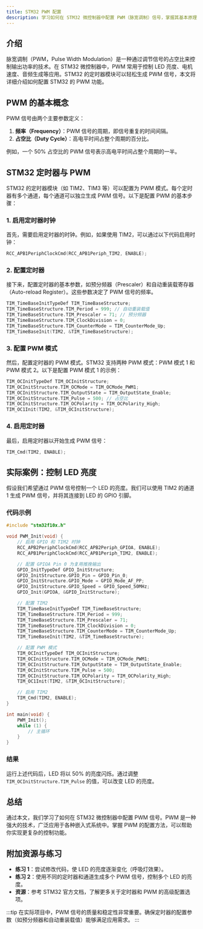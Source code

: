 ```yaml
---
title: STM32 PWM 配置
description: 学习如何在 STM32 微控制器中配置 PWM（脉宽调制）信号，掌握其基本原理、配置步骤以及实际应用场景。
---
```


## 介绍

脉宽调制（PWM，Pulse Width Modulation）是一种通过调节信号的占空比来控制输出功率的技术。在 STM32 微控制器中，PWM 常用于控制 LED 亮度、电机速度、音频生成等应用。STM32 的定时器模块可以轻松生成 PWM 信号，本文将详细介绍如何配置 STM32 的 PWM 功能。

## PWM 的基本概念

PWM 信号由两个主要参数定义：
1. **频率（Frequency）**：PWM 信号的周期，即信号重复的时间间隔。
2. **占空比（Duty Cycle）**：高电平时间占整个周期的百分比。

例如，一个 50% 占空比的 PWM 信号表示高电平时间占整个周期的一半。

## STM32 定时器与 PWM

STM32 的定时器模块（如 TIM2、TIM3 等）可以配置为 PWM 模式。每个定时器有多个通道，每个通道可以独立生成 PWM 信号。以下是配置 PWM 的基本步骤：

### 1. 启用定时器时钟

首先，需要启用定时器的时钟。例如，如果使用 TIM2，可以通过以下代码启用时钟：

```c
RCC_APB1PeriphClockCmd(RCC_APB1Periph_TIM2, ENABLE);
```

### 2. 配置定时器

接下来，配置定时器的基本参数，如预分频器（Prescaler）和自动重装载寄存器（Auto-reload Register）。这些参数决定了 PWM 信号的频率。

```c
TIM_TimeBaseInitTypeDef TIM_TimeBaseStructure;
TIM_TimeBaseStructure.TIM_Period = 999; // 自动重装载值
TIM_TimeBaseStructure.TIM_Prescaler = 71; // 预分频器
TIM_TimeBaseStructure.TIM_ClockDivision = 0;
TIM_TimeBaseStructure.TIM_CounterMode = TIM_CounterMode_Up;
TIM_TimeBaseInit(TIM2, &TIM_TimeBaseStructure);
```

### 3. 配置 PWM 模式

然后，配置定时器的 PWM 模式。STM32 支持两种 PWM 模式：PWM 模式 1 和 PWM 模式 2。以下是配置 PWM 模式 1 的示例：

```c
TIM_OCInitTypeDef TIM_OCInitStructure;
TIM_OCInitStructure.TIM_OCMode = TIM_OCMode_PWM1;
TIM_OCInitStructure.TIM_OutputState = TIM_OutputState_Enable;
TIM_OCInitStructure.TIM_Pulse = 500; // 占空比
TIM_OCInitStructure.TIM_OCPolarity = TIM_OCPolarity_High;
TIM_OC1Init(TIM2, &TIM_OCInitStructure);
```

### 4. 启用定时器

最后，启用定时器以开始生成 PWM 信号：

```c
TIM_Cmd(TIM2, ENABLE);
```

## 实际案例：控制 LED 亮度

假设我们希望通过 PWM 信号控制一个 LED 的亮度。我们可以使用 TIM2 的通道 1 生成 PWM 信号，并将其连接到 LED 的 GPIO 引脚。

### 代码示例

```c
#include "stm32f10x.h"

void PWM_Init(void) {
    // 启用 GPIO 和 TIM2 时钟
    RCC_APB2PeriphClockCmd(RCC_APB2Periph_GPIOA, ENABLE);
    RCC_APB1PeriphClockCmd(RCC_APB1Periph_TIM2, ENABLE);

    // 配置 GPIOA Pin 0 为复用推挽输出
    GPIO_InitTypeDef GPIO_InitStructure;
    GPIO_InitStructure.GPIO_Pin = GPIO_Pin_0;
    GPIO_InitStructure.GPIO_Mode = GPIO_Mode_AF_PP;
    GPIO_InitStructure.GPIO_Speed = GPIO_Speed_50MHz;
    GPIO_Init(GPIOA, &GPIO_InitStructure);

    // 配置 TIM2
    TIM_TimeBaseInitTypeDef TIM_TimeBaseStructure;
    TIM_TimeBaseStructure.TIM_Period = 999;
    TIM_TimeBaseStructure.TIM_Prescaler = 71;
    TIM_TimeBaseStructure.TIM_ClockDivision = 0;
    TIM_TimeBaseStructure.TIM_CounterMode = TIM_CounterMode_Up;
    TIM_TimeBaseInit(TIM2, &TIM_TimeBaseStructure);

    // 配置 PWM 模式
    TIM_OCInitTypeDef TIM_OCInitStructure;
    TIM_OCInitStructure.TIM_OCMode = TIM_OCMode_PWM1;
    TIM_OCInitStructure.TIM_OutputState = TIM_OutputState_Enable;
    TIM_OCInitStructure.TIM_Pulse = 500;
    TIM_OCInitStructure.TIM_OCPolarity = TIM_OCPolarity_High;
    TIM_OC1Init(TIM2, &TIM_OCInitStructure);

    // 启用 TIM2
    TIM_Cmd(TIM2, ENABLE);
}

int main(void) {
    PWM_Init();
    while (1) {
        // 主循环
    }
}
```

### 结果

运行上述代码后，LED 将以 50% 的亮度闪烁。通过调整 `TIM_OCInitStructure.TIM_Pulse` 的值，可以改变 LED 的亮度。

## 总结

通过本文，我们学习了如何在 STM32 微控制器中配置 PWM 信号。PWM 是一种强大的技术，广泛应用于各种嵌入式系统中。掌握 PWM 的配置方法，可以帮助你实现更复杂的控制功能。

## 附加资源与练习

- **练习 1**：尝试修改代码，使 LED 的亮度逐渐变化（呼吸灯效果）。
- **练习 2**：使用不同的定时器和通道生成多个 PWM 信号，控制多个 LED 的亮度。
- **资源**：参考 STM32 官方文档，了解更多关于定时器和 PWM 的高级配置选项。

:::tip
在实际项目中，PWM 信号的质量和稳定性非常重要。确保定时器的配置参数（如预分频器和自动重装载值）能够满足应用需求。
:::